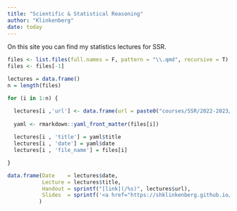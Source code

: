 ```yaml
---
title: "Scientific & Statistical Reasoning"
author: "Klinkenberg"
date: today
---
```


On this site you can find my statistics lectures for SSR.

```r
files <- list.files(full.names = F, pattern = "\\.qmd", recursive = T)
files <- files[-1]

lectures = data.frame()
n = length(files)

for (i in 1:n) {

  lectures[i ,'url'] <- data.frame(url = paste0("courses/SSR/2022-2023/", files[i]))
  
  yaml <- rmarkdown::yaml_front_matter(files[i])
  
  lectures[i , 'title'] = yaml$title
  lectures[i , 'date'] = yaml$date
  lectures[i , 'file_name'] = files[i]

}

data.frame(Date    = lectures$date, 
           Lecture = lectures$title,
           Handout = sprintf("[link](/%s)", lectures$url),
           Slides  = sprintf('<a href="https://shklinkenberg.github.io/statistics-lectures/%s" target="_blank" class="external">link</a>', gsub("courses", "slides", gsub("qmd", "html", lectures$url)) ) 
          )
```

